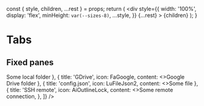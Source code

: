 
  const { style, children, ...rest } = props;
  return (
    <div
      style={{
        width: '100%',
        display: 'flex',
        minHeight: `var(--sizes-8)`,
        ...style,
      }}
      {...rest}
    >
      {children}
    </div>
  );
}

# Tabs

## Fixed panes

<Box>
  <Tabs
    tabs={[
      { title: 'bin', icon: FiFolder, content: <>Some local folder</> },
      { title: 'GDrive', icon: FaGoogle, content: <>Google Drive folder</> },
      { title: 'config.json', icon: LuFileJson2, content: <>Some file</> },
      {
        title: 'SSH remote',
        icon: AiOutlineLock,
        content: <>Some remote connection</>,
      },
    ]}
  />
</Box>
